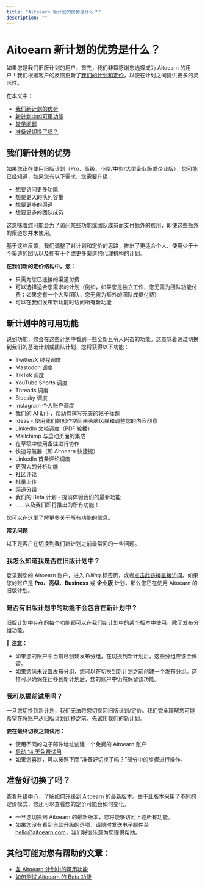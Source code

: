 ```yaml
---
title: "Aitoearn 新计划的优势是什么？"
description: ""
---
```


# Aitoearn 新计划的优势是什么？

如果您是我们旧版计划的用户，首先，我们非常感谢您选择成为 Aitoearn 的用户！我们根据客户的反馈更新了[我们的计划和定价](http://aitoearn.com/定价)，以便在计划之间提供更多的灵活性。

在本文中：
- [我们新计划的优势](#我们新计划的优势)
- [新计划中的可用功能](#新计划中的可用功能)
- [常见问题](#常见问题)
- [准备好切换了吗？](#准备好切换了吗)

## 我们新计划的优势

如果您正在使用旧版计划（Pro、高级、小型/中型/大型企业版或企业版），您可能已经知道，如果您有以下需求，您需要升级：
- 想要访问更多功能
- 想要更大的队列容量
- 想要更多的渠道
- 想要更多的团队成员

这意味着您可能会为了访问某些功能或团队成员而支付额外的费用，即使这些额外的渠道您并未使用。

基于这些反馈，我们调整了对计划和定价的思路，推出了更适合个人、使用少于十个渠道的团队以及拥有十个或更多渠道的代理机构的计划。

**在我们新的定价结构中，您：**
- 只需为您已连接的渠道付费
- 可以选择适合您需求的计划（例如，如果您是独立工作，您无需为团队功能付费；如果您有一个大型团队，您无需为额外的团队成员付费）
- 可以在我们发布新功能时访问所有新功能

## 新计划中的可用功能

说到功能，您会在这些计划中看到一些全新且令人兴奋的功能。这意味着通过切换到我们的基础计划或团队计划，您将获得以下功能：
- Twitter/X 线程调度
- Mastodon 调度
- TikTok 调度
- YouTube Shorts 调度
- Threads 调度
- Bluesky 调度
- Instagram 个人账户调度
- 我们的 AI 助手，帮助您撰写完美的帖子标题
- Ideas - 使用我们的创作空间来头脑风暴和调整您的内容创意
- LinkedIn 文档调度（PDF 轮播）
- Mailchimp 与启动页面的集成
- 在草稿中使用备注进行协作
- 快速导航器（即 Aitoearn 快捷键）
- LinkedIn 首条评论调度
- 更强大的分析功能
- 社区评论
- 批量上传
- 渠道分组
- 我们的 Beta 计划 - 提前体验我们的最新功能
- ……以及我们即将推出的所有功能！

您可以在[这里](https://支持.aitoearn.com//支持.aitoearn.com/article/595-功能-可用-在-each-aitoearn-计划)了解更多关于所有功能的信息。

**常见问题**

以下是客户在切换到我们新计划之前最常问的一些问题。

### 我怎么知道我是否在旧版计划中？

登录到您的 Aitoearn 账户，进入 *Billing* 标签页，或者[点击此链接直接访问](https://账户.aitoearn.com/billing)。如果您的账户是 **Pro、高级、Business** 或 **企业版** 计划，那么您正在使用 Aitoearn 的旧版计划。

### 是否有旧版计划中的功能不会包含在新计划中？

旧版计划中存在的每个功能都可以在我们新计划中的某个版本中使用，除了发布分组功能。

📝 **注意：**
- 如果您的账户中当前已创建发布分组，在切换到新计划后，这些分组应该会保留。
- 如果您尚未设置发布分组，您可以在切换到新计划之前创建一个发布分组。这样可以确保在迁移到新计划后，您的账户中仍然保留该功能。

### 我可以提前试用吗？

一旦您切换到新计划，我们无法将您切换回旧版计划/定价。我们完全理解您可能希望在将账户从旧版计划迁移之前，先试用我们的新计划。

**要在最终切换之前试用：**
- 使用不同的电子邮件地址创建一个免费的 Aitoearn 账户
- [启动 14 天免费试用](https://支持.aitoearn.com//支持.aitoearn.com/article/549-information-about-免费-trials)
- 如果您喜欢，可以按照下面“准备好切换了吗？”部分中的步骤进行操作。

## 准备好切换了吗？

查看[升级中心](http://账户.aitoearn.com/new-计划s)，了解如何升级到 Aitoearn 的最新版本。由于此版本采用了不同的定价模式，您还可以查看您的定价可能会如何变化。

- 一旦您切换到 Aitoearn 的最新版本，您将能够访问上述所有功能。
- 如果您没有看到自助升级的选项，请随时发送电子邮件至 [hello@aitoearn.com](mailto:hello@aitoearn.com)，我们将很乐意为您提供帮助。

## 其他可能对您有帮助的文章：
- [各 Aitoearn 计划中的可用功能](https://支持.aitoearn.com//支持.aitoearn.com/article/595-功能-可用-在-each-aitoearn-计划)
- [如何测试 Aitoearn 的 Beta 功能](https://支持.aitoearn.com//支持.aitoearn.com/article/551-how-到-测试-aitoearns-beta-功能)
